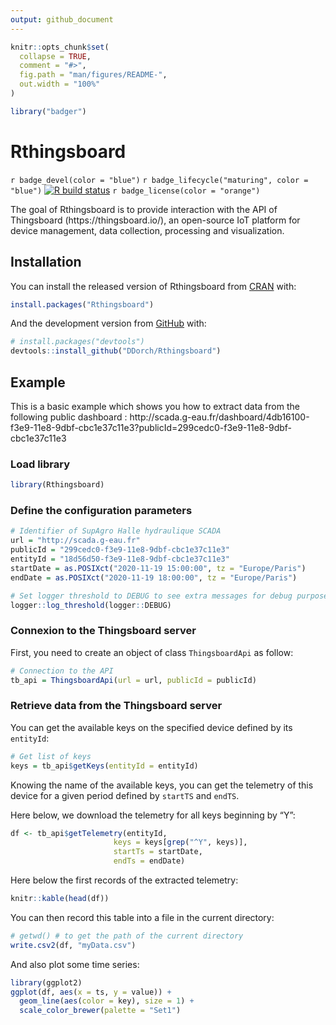 ---
output: github_document
---

<!-- README.md is generated from README.Rmd. Please edit that file -->

```{r, include = FALSE}
knitr::opts_chunk$set(
  collapse = TRUE,
  comment = "#>",
  fig.path = "man/figures/README-",
  out.width = "100%"
)
```

```{r echo=FALSE, results="hide", message=FALSE}
library("badger")
```

# Rthingsboard

<!-- badges: start -->
`r badge_devel(color = "blue")`
`r badge_lifecycle("maturing", color = "blue")`
[![R build status](https://github.com/DDorch/Rthingsboard/workflows/R-CMD-check/badge.svg)](https://github.com/DDorch/Rthingsboard/actions)
`r badge_license(color = "orange")`
<!-- badges: end -->

The goal of Rthingsboard is to provide interaction with the API of Thingsboard (https://thingsboard.io/), an open-source IoT platform for device management, data collection, processing and visualization.



## Installation

You can install the released version of Rthingsboard from [CRAN](https://CRAN.R-project.org) with:

``` r
install.packages("Rthingsboard")
```

And the development version from [GitHub](https://github.com/) with:

``` r
# install.packages("devtools")
devtools::install_github("DDorch/Rthingsboard")
```
## Example

This is a basic example which shows you how to extract data from the following public dashboard : http://scada.g-eau.fr/dashboard/4db16100-f3e9-11e8-9dbf-cbc1e37c11e3?publicId=299cedc0-f3e9-11e8-9dbf-cbc1e37c11e3

### Load library

```{r setup}
library(Rthingsboard)
```

### Define the configuration parameters

```{r parameters}
# Identifier of SupAgro Halle hydraulique SCADA
url = "http://scada.g-eau.fr"
publicId = "299cedc0-f3e9-11e8-9dbf-cbc1e37c11e3"
entityId = "18d56d50-f3e9-11e8-9dbf-cbc1e37c11e3"
startDate = as.POSIXct("2020-11-19 15:00:00", tz = "Europe/Paris")
endDate = as.POSIXct("2020-11-19 18:00:00", tz = "Europe/Paris")

# Set logger threshold to DEBUG to see extra messages for debug purpose
logger::log_threshold(logger::DEBUG)
```

### Connexion to the Thingsboard server

First, you need to create an object of class `ThingsboardApi` as follow:

``` {r connection}
# Connection to the API
tb_api = ThingsboardApi(url = url, publicId = publicId)
```
### Retrieve data from the Thingsboard server

You can get the available keys on the specified device defined by its `entityId`:

``` {r getKeys}
# Get list of keys
keys = tb_api$getKeys(entityId = entityId)
```

Knowing the name of the available keys, you can get the telemetry of this device for a given period defined by `startTS` and `endTS`.

Here below, we download the telemetry for all keys beginning by "Y":

```{r getTelemetry}
df <- tb_api$getTelemetry(entityId,
                       keys = keys[grep("^Y", keys)],
                       startTs = startDate,
                       endTs = endDate)
```

Here below the first records of the extracted telemetry:

```{r time zone}
knitr::kable(head(df))
```

You can then record this table into a file in the current directory:

```{r write_csv, eval=FALSE}
# getwd() # to get the path of the current directory
write.csv2(df, "myData.csv")
```

And also plot some time series:

```{r plot_telemetry}
library(ggplot2)
ggplot(df, aes(x = ts, y = value)) +
  geom_line(aes(color = key), size = 1) +
  scale_color_brewer(palette = "Set1")
```

